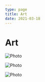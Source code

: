 ```yaml
---
type: page
title: Art
date: 2021-03-18
---
```


# Art


<Image
  src="/images/2022_06_27 art1.png"
  alt="Photo"
  width={768}
  height={1028}
  priority
  className="next-image"
/>

<Image
  src="/images/2022_06_27 art2.png"
  alt="Photo"
  width={1125}
  height={750}
  priority
  className="next-image"
/>

<Image
  src="/images/2022_06_27 art3.png"
  alt="Photo"
  width={768}
  height={1028}
  priority
  className="next-image"
/>
